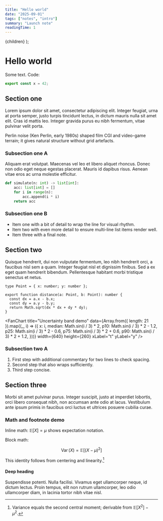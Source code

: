 ```yaml
---
title: "Hello world"
date: "2025-09-01"
tags: ["notes", "intro"]
summary: "Launch note"
readingTime: 1
---
```



  <PostLayoutWrapper frontmatter={props.frontmatter}>{children}</PostLayoutWrapper>
);

# Hello world

Some text. Code:

```ts
export const x = 42;
```

## Section one

Lorem ipsum dolor sit amet, consectetur adipiscing elit. Integer feugiat, urna at porta semper, justo turpis tincidunt lectus, in dictum mauris nulla sit amet elit. Cras id mattis leo. Integer gravida purus eu nibh fermentum, vitae pulvinar velit porta.

<Callout type="info" title="Perlin noise factoid">
  Perlin noise (Ken Perlin, early 1980s) shaped film CGI and video-game terrain; it gives natural
  structure without grid artefacts.
</Callout>

### Subsection one A

Aliquam erat volutpat. Maecenas vel leo et libero aliquet rhoncus. Donec non odio eget neque egestas placerat. Mauris id dapibus risus. Aenean vitae eros ac urna molestie efficitur.

```python
def simulate(n: int) -> list[int]:
    acc: list[int] = []
    for i in range(n):
        acc.append(i * i)
    return acc
```

### Subsection one B

- Item one with a bit of detail to wrap the line for visual rhythm.
- Item two with even more detail to ensure multi-line list items render well.
- Item three with a final note.

## Section two

Quisque hendrerit, dui non vulputate fermentum, leo nibh hendrerit orci, a faucibus nisl sem a quam. Integer feugiat nisl et dignissim finibus. Sed a ex eget quam hendrerit bibendum. Pellentesque habitant morbi tristique senectus et netus.

```tsx
type Point = { x: number; y: number };

export function distance(a: Point, b: Point): number {
  const dx = a.x - b.x;
  const dy = a.y - b.y;
  return Math.sqrt(dx * dx + dy * dy);
}
```

<FanChart
  title="Uncertainty band demo"
  data={Array.from({ length: 21 }).map((_, i) => ({
    x: i,
    median: Math.sin(i / 3) * 2,
    p10: Math.sin(i / 3) * 2 - 1.2,
    p25: Math.sin(i / 3) * 2 - 0.6,
    p75: Math.sin(i / 3) * 2 + 0.6,
    p90: Math.sin(i / 3) * 2 + 1.2,
  }))}
  width={640}
  height={260}
  xLabel="t"
  yLabel="y"
/>

### Subsection two A

1. First step with additional commentary for two lines to check spacing.
2. Second step that also wraps sufficiently.
3. Third step concise.

## Section three

Morbi sit amet pulvinar purus. Integer suscipit, justo at imperdiet lobortis, orci libero consequat nibh, non accumsan ante odio at lacus. Vestibulum ante ipsum primis in faucibus orci luctus et ultrices posuere cubilia curae.

### Math and footnote demo

Inline math: $\mathbb{E}[X] = \mu$ shows expectation notation.

Block math:

$$
\operatorname{Var}(X) = \mathbb{E}\big[(X-\mu)^2\big]
$$

This identity follows from centering and linearity.[^var]

#### Deep heading

Suspendisse potenti. Nulla facilisi. Vivamus eget ullamcorper neque, id dictum lectus. Proin tempus, elit non rutrum ullamcorper, leo odio ullamcorper diam, in lacinia tortor nibh vitae nisl.

[^var]: Variance equals the second central moment; derivable from $\mathbb{E}[X^2]-\mu^2$.
